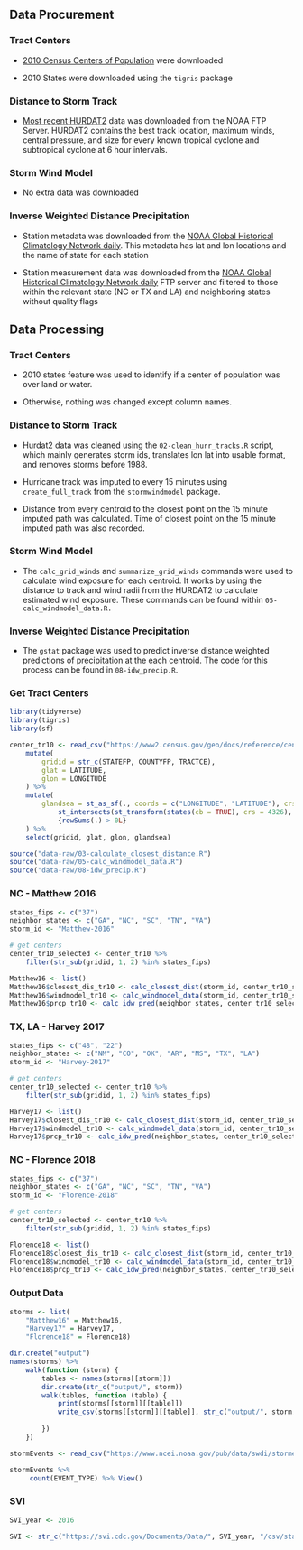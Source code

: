 ## Data Procurement

### Tract Centers

-   [2010 Census Centers of Population](https://www2.census.gov/geo/docs/reference/cenpop2010/tract/CenPop2010_Mean_TR.txt) were downloaded

-   2010 States were downloaded using the `tigris` package

### Distance to Storm Track

-   [Most recent HURDAT2](https://www.nhc.noaa.gov/data/hurdat/hurdat2-1851-2023-051124.txt) data was downloaded from the NOAA FTP Server. HURDAT2 contains the best track location, maximum winds, central pressure, and size for every known tropical cyclone and subtropical cyclone at 6 hour intervals.

### Storm Wind Model

-   No extra data was downloaded

### Inverse Weighted Distance Precipitation

-   Station metadata was downloaded from the [NOAA Global Historical Climatology Network daily](https://www.ncei.noaa.gov/products/land-based-station/global-historical-climatology-network-daily). This metadata has lat and lon locations and the name of state for each station

-   Station measurement data was downloaded from the [NOAA Global Historical Climatology Network daily](https://www.ncei.noaa.gov/products/land-based-station/global-historical-climatology-network-daily) FTP server and filtered to those within the relevant state (NC or TX and LA) and neighboring states without quality flags

## Data Processing

### Tract Centers

-   2010 states feature was used to identify if a center of population was over land or water.

-   Otherwise, nothing was changed except column names.

### Distance to Storm Track

-   Hurdat2 data was cleaned using the `02-clean_hurr_tracks.R` script, which mainly generates storm ids, translates lon lat into usable format, and removes storms before 1988.

-   Hurricane track was imputed to every 15 minutes using `create_full_track` from the `stormwindmodel` package.

-   Distance from every centroid to the closest point on the 15 minute imputed path was calculated. Time of closest point on the 15 minute imputed path was also recorded.

### Storm Wind Model

-   The `calc_grid_winds` and `summarize_grid_winds` commands were used to calculate wind exposure for each centroid. It works by using the distance to track and wind radii from the HURDAT2 to calculate estimated wind exposure. These commands can be found within `05-calc_windmodel_data.R.`

### Inverse Weighted Distance Precipitation

-   The `gstat` package was used to predict inverse distance weighted predictions of precipitation at the each centroid. The code for this process can be found in `08-idw_precip.R`.

### Get Tract Centers

```r
library(tidyverse)
library(tigris)
library(sf)

center_tr10 <- read_csv("https://www2.census.gov/geo/docs/reference/cenpop2010/tract/CenPop2010_Mean_TR.txt") %>%
    mutate(
        gridid = str_c(STATEFP, COUNTYFP, TRACTCE),
        glat = LATITUDE,
        glon = LONGITUDE
    ) %>%
    mutate(
        glandsea = st_as_sf(., coords = c("LONGITUDE", "LATITUDE"), crs = 4326)  %>%
            st_intersects(st_transform(states(cb = TRUE), crs = 4326), sparse = FALSE) %>%
            {rowSums(.) > 0L}
    ) %>%
    select(gridid, glat, glon, glandsea)
```

```r
source("data-raw/03-calculate_closest_distance.R")
source("data-raw/05-calc_windmodel_data.R")
source("data-raw/08-idw_precip.R")
```

### NC - Matthew 2016

```r
states_fips <- c("37")
neighbor_states <- c("GA", "NC", "SC", "TN", "VA")
storm_id <- "Matthew-2016"

# get centers
center_tr10_selected <- center_tr10 %>%
    filter(str_sub(gridid, 1, 2) %in% states_fips)

Matthew16 <- list()
Matthew16$closest_dis_tr10 <- calc_closest_dist(storm_id, center_tr10_selected)
Matthew16$windmodel_tr10 <- calc_windmodel_data(storm_id, center_tr10_selected)
Matthew16$prcp_tr10 <- calc_idw_pred(neighbor_states, center_tr10_selected, storm_id, 12)
```

### TX, LA - Harvey 2017

```r
states_fips <- c("48", "22")
neighbor_states <- c("NM", "CO", "OK", "AR", "MS", "TX", "LA")
storm_id <- "Harvey-2017"

# get centers
center_tr10_selected <- center_tr10 %>%
    filter(str_sub(gridid, 1, 2) %in% states_fips)

Harvey17 <- list()
Harvey17$closest_dis_tr10 <- calc_closest_dist(storm_id, center_tr10_selected)
Harvey17$windmodel_tr10 <- calc_windmodel_data(storm_id, center_tr10_selected)
Harvey17$prcp_tr10 <- calc_idw_pred(neighbor_states, center_tr10_selected, storm_id, 12)
```

### NC - Florence 2018

```r
states_fips <- c("37")
neighbor_states <- c("GA", "NC", "SC", "TN", "VA")
storm_id <- "Florence-2018"

# get centers
center_tr10_selected <- center_tr10 %>%
    filter(str_sub(gridid, 1, 2) %in% states_fips)

Florence18 <- list()
Florence18$closest_dis_tr10 <- calc_closest_dist(storm_id, center_tr10_selected)
Florence18$windmodel_tr10 <- calc_windmodel_data(storm_id, center_tr10_selected)
Florence18$prcp_tr10 <- calc_idw_pred(neighbor_states, center_tr10_selected, storm_id, 12)
```

### Output Data

```r
storms <- list(
    "Matthew16" = Matthew16, 
    "Harvey17" = Harvey17, 
    "Florence18" = Florence18) 

dir.create("output")
names(storms) %>%
    walk(function (storm) {
        tables <- names(storms[[storm]])
        dir.create(str_c("output/", storm))
        walk(tables, function (table) {
            print(storms[[storm]][[table]])
            write_csv(storms[[storm]][[table]], str_c("output/", storm, "/", table, ".csv"))
            
        })
    })
```

```r
stormEvents <- read_csv("https://www.ncei.noaa.gov/pub/data/swdi/stormevents/csvfiles/StormEvents_details-ftp_v1.0_d2007_c20240216.csv.gz") 

stormEvents %>%
     count(EVENT_TYPE) %>% View()
```

### SVI

```r
SVI_year <- 2016

SVI <- str_c("https://svi.cdc.gov/Documents/Data/", SVI_year, "/csv/states/SVI_," SVI_year, "_US.csv")
```